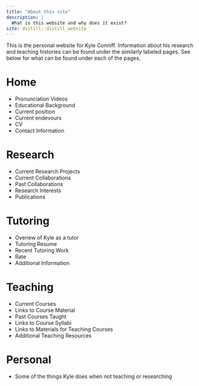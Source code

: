```yaml
---
title: "About this site"
description: |
  What is this website and why does it exist?
site: distill::distill_website
---
```



<p class="aboutIntro">
This is the personal website for Kyle Conniff.  Information about his research and teaching histories can be found under the similarly labeled pages.  See below for what can be found under each of the pages.
</p>

<div class="home">
  <h1>
  Home
  </h1>
  <p>
      <ul>
      <li>Pronunciation Videos</li>
      <li>Educational Background</li>
      <li>Current position</li>
      <li>Current endevours</li>
      <li>CV</li>
      <!-- <li>Link to Educational Site</li> 
      <li>Link to YouTube</li> -->
      <li>Contact Information</li>
    </ul>
  </p>
</div>

<div class="res">
  <h1>
  Research
  </h1>
  <p>
      <ul>
      <li>Current Research Projects</li>
      <li>Current Collaborations</li>
      <li>Past Collaborations</li>
      <li>Research Interests</li>
      <li>Publications</li>
    </ul>
  </p>
</div>

<div class="tut">
  <h1>
  Tutoring
  </h1>
  <p>
      <ul>
      <li>Overiew of Kyle as a tutor</li>
      <li>Tutoring Resume</li>
      <li>Recent Tutoring Work</li>
      <li>Rate</li>
      <li>Additional Information</li>
    </ul>
  </p>
</div>


<div class="teach">
  <h1>
  Teaching
  </h1>
  <p>
      <ul>
      <li>Current Courses</li>
      <li>Links to Course Material</li>
      <li>Past Courses Taught</li>
      <li>Links to Course Syllabi</li>
      <li>Links to Materials for Teaching Courses</li>
      <li>Additional Teaching Resources</li>
    </ul>
  </p>
</div>

<div class="pers">
  <h1>
  Personal
  </h1>
  <p>
      <ul>
      <li>Some of the things Kyle does when not teaching or researching</li>
    </ul>
  </p>
</div>
